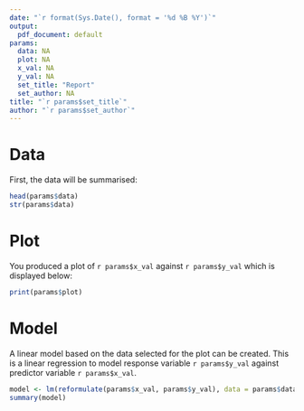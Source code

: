 ```yaml
---
date: "`r format(Sys.Date(), format = '%d %B %Y')`"
output:
  pdf_document: default
params:
  data: NA
  plot: NA
  x_val: NA
  y_val: NA
  set_title: "Report"
  set_author: NA
title: "`r params$set_title`"
author: "`r params$set_author`"
---
```


# Data

First, the data will be summarised:

```r
head(params$data)
str(params$data)
```

# Plot

You produced a plot of `r params$x_val` against `r params$y_val` which is displayed below:

```r
print(params$plot)
```

# Model

A linear model based on the data selected for the plot can be created. This is a linear regression to model response variable `r params$y_val` against predictor variable `r params$x_val`.

```r
model <- lm(reformulate(params$x_val, params$y_val), data = params$data)
summary(model)
```

